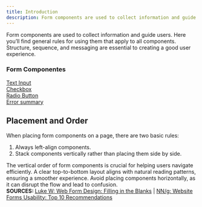 ```yaml
---
title: Introduction
description: Form components are used to collect information and guide users. Here you’ll find general rules for using them that apply to all components. Structure, sequence, and messaging are essential to creating a good user experience.
---
```




Form components are used to collect information and guide users. Here you’ll find general rules for using them that apply to all components. Structure, sequence, and messaging are essential to creating a good user experience.

### Form Componentes

<div style="display: flex; flex-direction: column">
	<a href="text-input">Text Input</a>
	<a href="text-input">Checkbox</a>
	<a href="text-input">Radio Button</a>
	<a href="text-input">Error summary</a>
</div>


## Placement and Order
When placing form components on a page, there are two basic rules:
1. Always left-align components.
2. Stack components vertically rather than placing them side by side.

<Aside title='' type='tip'>
The vertical order of form components is crucial for helping users navigate efficiently. A clear top-to-bottom layout aligns with natural reading patterns, ensuring a smoother experience. Avoid placing components horizontally, as it can disrupt the flow and lead to confusion.
<div>
	<strong>SOURCES: </strong>
	<a href="https://www.lukew.com/ff/entry.asp?680">Luke W: Web Form Design: Filling in the Blanks</a>
  <span> | </span>
	<a href='https://www.nngroup.com/articles/web-form-design/'>NN/g: Website Forms Usability: Top 10 Recommendations</a>
</div>
</Aside>
